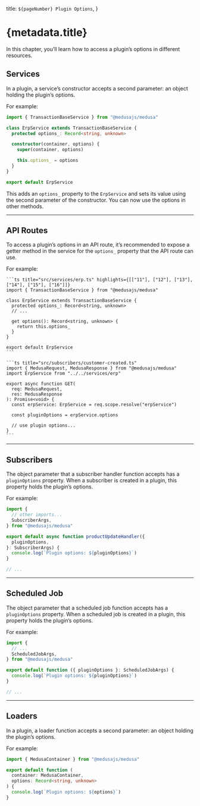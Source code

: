 
  title: `${pageNumber} Plugin Options`,
}

# {metadata.title}

In this chapter, you’ll learn how to access a plugin’s options in different resources.

## Services

In a plugin, a service’s constructor accepts a second parameter: an object holding the plugin’s options.

For example:

```ts title="src/services/erp.ts" highlights={[["6", "", "The plugin's options are passed as a parameter."], ["9", "", "Set the plugin's options in a class property."]]}
import { TransactionBaseService } from "@medusajs/medusa"

class ErpService extends TransactionBaseService {
  protected options_: Record<string, unknown>

  constructor(container, options) {
    super(container, options)

    this.options_ = options
  }
}

export default ErpService
```

This adds an `options_` property to the `ErpService` and sets its value using the second parameter of the constructor. You can now use the options in other methods.

---

## API Routes

To access a plugin’s options in an API route, it’s recommended to expose a getter method in the service for the `options_` property that the API route can use.

For example:

<CodeTabs group="resource-types">
  <CodeTab label="Service" value="service">
    
    ```ts title="src/services/erp.ts" highlights={[["11"], ["12"], ["13"], ["14"], ["15"], ["16"]]}
    import { TransactionBaseService } from "@medusajs/medusa"

    class ErpService extends TransactionBaseService {
      protected options_: Record<string, unknown>
      // ...

      get options(): Record<string, unknown> {
        return this.options_
      }
    }

    export default ErpService
    ```

  </CodeTab>
  <CodeTab label="API Route" value="api-route">
    
    ```ts title="src/subscribers/customer-created.ts"
    import { MedusaRequest, MedusaResponse } from "@medusajs/medusa"
    import ErpService from "../../services/erp"

    export async function GET(
      req: MedusaRequest,
      res: MedusaResponse
    ): Promise<void> {
      const erpService: ErpService = req.scope.resolve("erpService")

      const pluginOptions = erpService.options

      // use plugin options...
    }
    ```

  </CodeTab>
</CodeTabs>

---

## Subscribers

The object parameter that a subscriber handler function accepts has a `pluginOptions` property. When a subscriber is created in a plugin, this property holds the plugin’s options.

For example:

```ts title="src/subscribers/product-updated.ts" highlights={[["7", "", "The plugin's options are passed in the object parameter."]]}
import {
  // other imports...
  SubscriberArgs,
} from "@medusajs/medusa"

export default async function productUpdateHandler({
  pluginOptions,
}: SubscriberArgs) {
  console.log(`Plugin options: ${pluginOptions}`)
}

// ...
```

---

## Scheduled Job

The object parameter that a scheduled job function accepts has a `pluginOptions` property. When a scheduled job is created in a plugin, this property holds the plugin’s options.

For example:

```ts title="src/jobs/once-a-day.ts" highlights={[["6", "", "The plugin's options are passed in the object parameter."]]}
import {
  // ...
  ScheduledJobArgs,
} from "@medusajs/medusa"

export default function ({ pluginOptions }: ScheduledJobArgs) {
  console.log(`Plugin options: ${pluginOptions}`)
}

// ...
```

---

## Loaders

In a plugin, a loader function accepts a second parameter: an object holding the plugin’s options.

For example:

```ts title="src/loaders/on-start.ts" highlights={[["5", "", "The plugin's options are passed as a second parameter to the loader."]]}
import { MedusaContainer } from "@medusajs/medusa"

export default function (
  container: MedusaContainer,
  options: Record<string, unknown>
) {
  console.log(`Plugin options: ${options}`)
}
```

